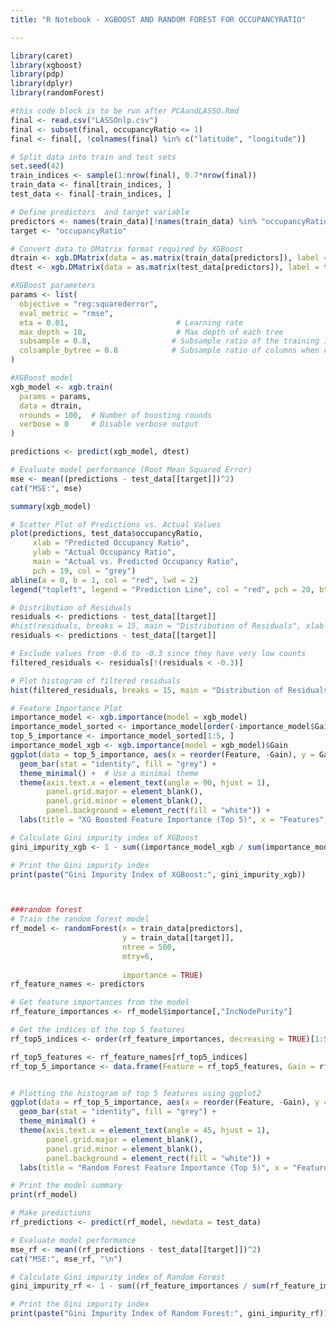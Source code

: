 ```yaml
---
title: "R Notebook - XGBOOST AND RANDOM FOREST FOR OCCUPANCYRATIO"

---
```

```r
library(caret)
library(xgboost)
library(pdp)
library(dplyr)
library(randomForest)

#this code block is to be run after PCAandLASSO.Rmd 
final <- read.csv("LASSOnlp.csv")
final <- subset(final, occupancyRatio <= 1)
final <- final[, !colnames(final) %in% c("latitude", "longitude")]

# Split data into train and test sets 
set.seed(42) 
train_indices <- sample(1:nrow(final), 0.7*nrow(final))
train_data <- final[train_indices, ]
test_data <- final[-train_indices, ]

# Define predictors  and target variable
predictors <- names(train_data)[!names(train_data) %in% "occupancyRatio"]
target <- "occupancyRatio"

# Convert data to DMatrix format required by XGBoost
dtrain <- xgb.DMatrix(data = as.matrix(train_data[predictors]), label = train_data[[target]])
dtest <- xgb.DMatrix(data = as.matrix(test_data[predictors]), label = test_data[[target]])

#XGBoost parameters
params <- list(
  objective = "reg:squarederror", 
  eval_metric = "rmse",            
  eta = 0.01,                        # Learning rate
  max_depth = 10,                    # Max depth of each tree
  subsample = 0.8,                  # Subsample ratio of the training instances
  colsample_bytree = 0.8            # Subsample ratio of columns when constructing each tree
)

#XGBoost model
xgb_model <- xgb.train(
  params = params,
  data = dtrain,
  nrounds = 100,  # Number of boosting rounds
  verbose = 0     # Disable verbose output
)

predictions <- predict(xgb_model, dtest)

# Evaluate model performance (Root Mean Squared Error)
mse <- mean((predictions - test_data[[target]])^2)
cat("MSE:", mse)

summary(xgb_model)

# Scatter Plot of Predictions vs. Actual Values
plot(predictions, test_data$occupancyRatio, 
     xlab = "Predicted Occupancy Ratio", 
     ylab = "Actual Occupancy Ratio",
     main = "Actual vs. Predicted Occupancy Ratio",
     pch = 19, col = "grey")
abline(a = 0, b = 1, col = "red", lwd = 2)
legend("topleft", legend = "Prediction Line", col = "red", pch = 20, bty = "n")

# Distribution of Residuals
residuals <- predictions - test_data[[target]]
#hist(residuals, breaks = 15, main = "Distribution of Residuals", xlab = "Residuals")
residuals <- predictions - test_data[[target]]

# Exclude values from -0.6 to -0.3 since they have very low counts
filtered_residuals <- residuals[!(residuals < -0.3)]

# Plot histogram of filtered residuals
hist(filtered_residuals, breaks = 15, main = "Distribution of Residuals", xlab = "Residuals")

# Feature Importance Plot
importance_model <- xgb.importance(model = xgb_model)
importance_model_sorted <- importance_model[order(-importance_model$Gain), ]
top_5_importance <- importance_model_sorted[1:5, ]
importance_model_xgb <- xgb.importance(model = xgb_model)$Gain
ggplot(data = top_5_importance, aes(x = reorder(Feature, -Gain), y = Gain)) +
  geom_bar(stat = "identity", fill = "grey") + 
  theme_minimal() +  # Use a minimal theme
  theme(axis.text.x = element_text(angle = 90, hjust = 1),
        panel.grid.major = element_blank(), 
        panel.grid.minor = element_blank(), 
        panel.background = element_rect(fill = "white")) + 
  labs(title = "XG Boosted Feature Importance (Top 5)", x = "Features", y = "Gain")

# Calculate Gini impurity index of XGBoost
gini_impurity_xgb <- 1 - sum((importance_model_xgb / sum(importance_model_xgb))^2)

# Print the Gini impurity index
print(paste("Gini Impurity Index of XGBoost:", gini_impurity_xgb))



###random forest
# Train the random forest model
rf_model <- randomForest(x = train_data[predictors], 
                         y = train_data[[target]],
                         ntree = 500,     
                         mtry=6,
                        
                         importance = TRUE)  
rf_feature_names <- predictors

# Get feature importances from the model
rf_feature_importances <- rf_model$importance[,"IncNodePurity"]

# Get the indices of the top 5 features
rf_top5_indices <- order(rf_feature_importances, decreasing = TRUE)[1:5]

rf_top5_features <- rf_feature_names[rf_top5_indices]
rf_top_5_importance <- data.frame(Feature = rf_top5_features, Gain = rf_feature_importances[rf_top5_indices])


# Plotting the histogram of top 5 features using ggplot2
ggplot(data = rf_top_5_importance, aes(x = reorder(Feature, -Gain), y = Gain)) +
  geom_bar(stat = "identity", fill = "grey") + 
  theme_minimal() +
  theme(axis.text.x = element_text(angle = 45, hjust = 1),
        panel.grid.major = element_blank(), 
        panel.grid.minor = element_blank(), 
        panel.background = element_rect(fill = "white")) + 
  labs(title = "Random Forest Feature Importance (Top 5)", x = "Features", y = "Gain")

# Print the model summary
print(rf_model)

# Make predictions
rf_predictions <- predict(rf_model, newdata = test_data)

# Evaluate model performance
mse_rf <- mean((rf_predictions - test_data[[target]])^2)
cat("MSE:", mse_rf, "\n")

# Calculate Gini impurity index of Random Forest
gini_impurity_rf <- 1 - sum((rf_feature_importances / sum(rf_feature_importances))^2)

# Print the Gini impurity index
print(paste("Gini Impurity Index of Random Forest:", gini_impurity_rf))

```

